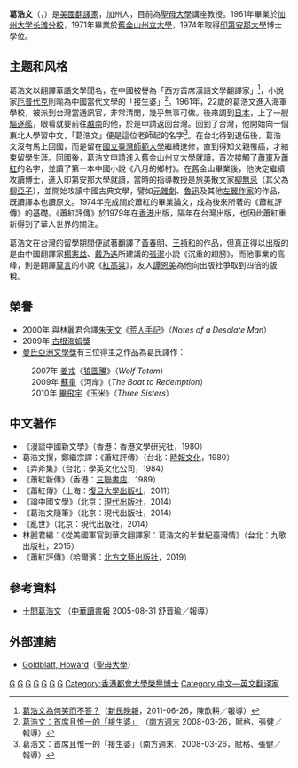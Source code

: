 {{Infobox writer
| 图像     = 
| 图像说明 = 
| 姓名     = 葛浩文
| 字       = 
| 号       = 
| 笔名     = 
| 原名     = 
| 出生     = {{birth year and age|1939}}
| 出生地点 = {{USA}}[[加利福尼亚州|加利福尼亚州]]
| 逝世     = <!--卒年在前生年在后{{death date and age|}} 或{{death year and age| }}-->
| 逝世地点 = 
| 职业     = 翻译家
| 国籍     = {{USA}}
| 种族     = 汉族
| 语言     = 中文、英文
| 母校     = [[加州大學長灘分校|加州大學長灘分校]]<br>[[旧金山州立大学|旧金山州立大学]]<br>[[印第安纳大学|印第安纳大学]]<br>[[国立台湾师范大学|国立台湾师范大学]]
| 创作时期 = 大学至今
| 体裁     = 小说
| 主题     = 
| 文学运动 = 
| 代表作   = 《红高粱》
| 父母     = 
| 配偶     = 林丽君
| 伴侣     = 
| 子女     = 
| 亲属     = 
| 受影响于 = 
| 施影响于 = 
| 奖项     = <!--  {{Awards|award= |year= |title= }} -->
| 官方网站 = <!--  {{URL|website}} -->
| 签名     =  <!--不需要加[[file:|128px]] -->
}}
'''葛浩文'''（{{lang-en|'''Howard Goldblatt'''}}，{{bd|1939年||||catIdx=G}}）是[[美國|美國]][[翻譯家|翻譯家]]，加州人，目前為[[聖母大學|聖母大學]]講座教授。1961年畢業於[[加州大学长滩分校|加州大学长滩分校]]，1971年畢業於[[舊金山州立大學|舊金山州立大學]]，1974年取得[[印第安那大學|印第安那大學]]博士學位。

== 主题和风格 ==
葛浩文以翻譯華語文學聞名，在中國被譽為「西方首席漢語文學翻譯家」<ref>[http://xmwb.news365.com.cn/ygb/201106/t20110626_3072077.htm 葛浩文為何笑而不答？]{{dead link|date=2018年4月 |bot=InternetArchiveBot |fix-attempted=yes }}（[[新民晚報|新民晚報]]，2011-06-26，陳歆耕／報導）</ref>，小說家[[厄普代克|厄普代克]]則喻為中國當代文學的「接生婆」<ref>[http://www.infzm.com/content/1175 葛浩文：首席且惟一的「接生婆」] {{Wayback|url=http://www.infzm.com/content/1175 |date=20210319130055 }}（[[南方週末|南方週末]] 2008-03-26，賦格、張健／報導）</ref>。1961年，22歲的葛浩文進入海軍學校，被派到台灣當通訊官，非常清閒，幾乎無事可做。後來調到[[日本|日本]]，上了一艘[[驅逐艦|驅逐艦]]，眼看就要前往[[越南|越南]]的他，於是申請返回台灣。回到了台灣，他開始向一個東北人學習中文，「葛浩文」便是這位老師起的名字<ref>葛浩文：首席且惟一的「接生婆」（南方週末，2008-03-26，賦格、張健／報導）</ref>。在台北待到退伍後，葛浩文沒有馬上回國，而是留在[[國立臺灣師範大學|國立臺灣師範大學]]繼續進修，直到得知父親罹癌，才結束留學生涯。回國後，葛浩文申請進入舊金山州立大學就讀，首次接觸了[[蕭軍|蕭軍]]及[[蕭紅|蕭紅]]的名字，並讀了第一本中國小說《八月的鄉村》。在舊金山畢業後，他決定繼續攻讀博士，進入印第安那大學就讀，當時的指導教授是旅美散文家[[柳無忌|柳無忌]]（其父為[[柳亞子|柳亞子]]），並開始攻讀中國古典文學，譬如[[元雜劇|元雜劇]]、[[魯迅|魯迅]]及其他[[中國左翼作家聯盟|左翼作家]]的作品，既讀譯本也讀原文。1974年完成關於蕭紅的畢業論文，成為後來所著的《蕭紅評傳》的基礎。《蕭紅評傳》於1979年在[[香港|香港]]出版，隔年在台灣出版，也因此蕭紅重新得到了華人世界的關注。

葛浩文在台灣的留學期間便試著翻譯了[[黃春明|黃春明]]、[[王禎和|王禎和]]的作品，但真正得以出版的是由中國翻譯家[[楊憲益|楊憲益]]、[[戴乃迭|戴乃迭]]所建議的[[張潔|張潔]]小說《沉重的翅膀》，而他事業的高峰，則是翻譯[[莫言|莫言]]的小說《[[紅高粱|紅高粱]]》，友人[[譚恩美|譚恩美]]為他向出版社爭取到四倍的版稅。

==榮譽==
*2000年 {{le|National Translation Award}}與林麗君合譯[[朱天文|朱天文]]《[[荒人手記|荒人手記]]》（''Notes of a Desolate Man''）
*2009年 [[古根海姆獎|古根海姆獎]]
*[[曼氏亞洲文學獎|曼氏亞洲文學獎]]有三位得主之作品為葛氏譯作：
:2007年 [[姜戎_(作家)|姜戎]]《[[狼圖騰|狼圖騰]]》（''Wolf Totem''）
:2009年 [[蘇童|蘇童]]《河岸》（''The Boat to Redemption''）
:2010年 [[畢飛宇|畢飛宇]]《玉米》（''Three Sisters''）

==中文著作==
*《漫談中國新文學》（香港：香港文學研究社，1980）
*葛浩文撰，鄭繼宗譯：《蕭紅評傳》（台北：[[時報文化|時報文化]]，1980）
*《弄斧集》（台北：學英文化公司，1984）
*《蕭紅新傳》（香港：[[三聯書店（香港）|三聯書店]]，1989）
*《蕭紅傳》（上海：[[復旦大學出版社|復旦大學出版社]]，2011）
*《論中國文學》（北京：[[現代出版社|現代出版社]]，2014）
*《葛浩文隨筆》（北京：現代出版社，2014）
*《亂世》（北京：現代出版社，2014）
*林麗君編：《從美國軍官到華文翻譯家：葛浩文的半世紀臺灣情》（台北：九歌出版社，2015）
*《蕭紅評傳》（哈爾濱：[[北方文藝出版社|北方文藝出版社]]，2019）

==參考資料==
{{reflist}}
*[http://www.gmw.cn/01ds/2005-08/31/content_297896.htm 十問葛浩文] {{Wayback|url=http://www.gmw.cn/01ds/2005-08/31/content_297896.htm |date=20060303163043 }}（[[中華讀書報|中華讀書報]] 2005-08-31 舒晋瑜／報導）

==外部連結==
*[https://web.archive.org/web/20120229121013/http://eastasian.nd.edu/faculty-and-staff/faculty-by-alpha/goldblatt-howard/ Goldblatt, Howard]（[[聖母大學|聖母大學]]）
{{Authority control}}
[[Category:加利福尼亞州人|G]]
[[Category:加利福尼亞大學校友|G]]
[[Category:舊金山州立大學校友|G]]
[[Category:印第安那大學校友|G]]
[[Category:國立臺灣師範大學校友|G]]
[[Category:美國翻譯家|G]]
[[Category:美國作家小作品|G]]
[[Category:香港都會大學榮譽博士|Category:香港都會大學榮譽博士]]
[[Category:中文—英文翻译家|Category:中文—英文翻译家]]